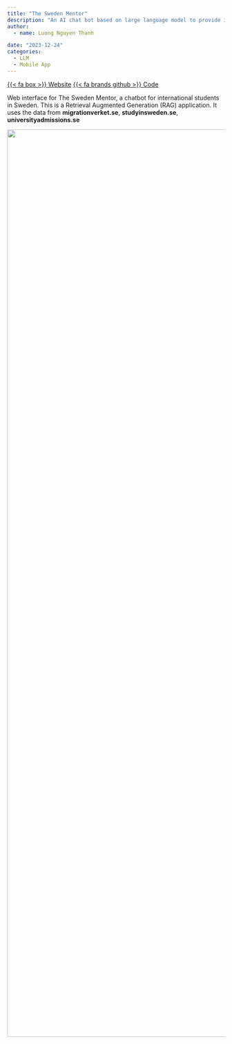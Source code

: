 ```yaml
---
title: "The Sweden Mentor"
description: "An AI chat bot based on large language model to provide information for immigrations about life in Sweden"
author: 
  - name: Luong Nguyen Thanh

date: "2023-12-24"
categories:
  - LLM
  - Mobile App
---
```


<span class="listing-btn-group">
<a href="https://swedenmentor.github.io/" class="btn" role="button">{{< fa box >}} Website</a> 
<a href="https://github.com/swedenmentor/API" class="btn" role="button">{{< fa brands github >}} Code</a>
</span>

Web interface for The Sweden Mentor, a chatbot for international students in Sweden. This is a Retrieval Augmented Generation (RAG) application. It uses the data from **migrationverket.se**, **studyinsweden.se**, **universityadmissions.se**

![](../assets/img/swedenmentor_roadmap.png){.img-center width=150em fig-alt="roadmap"}

